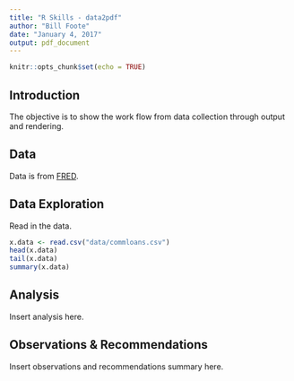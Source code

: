 ```yaml
---
title: "R Skills - data2pdf"
author: "Bill Foote"
date: "January 4, 2017"
output: pdf_document
---
```


```r
knitr::opts_chunk$set(echo = TRUE)
```

## Introduction
The objective is to show the work flow from data collection through output and rendering.

## Data

Data is from [FRED](https://fred.stlouisfed.org/categories/32407).

\begin{center}
  \begin{tabular}{| l | p{9cm} | l |}
    \hline
    Variable & Description & Units \\ \hline
    rate & Weighted-Average Effective Loan Rate by Time that Pricing Terms Were Set and by Commitment, Before Survey Week, More than 365 Days, All Commercial Banks (EETP365PDNQ) & percent \\ \hline
prepay & Percent of Value of Loans Subject to Prepayment Penalty by Time that Pricing Terms Were Set and by Commitment, Before Survey Week, More than 365 Days, All Commercial Banks (EPTP365PDNQ) & percent \\ \hline
maturity & Weighted-Average Maturity/Repricing Interval in Days by Time that Pricing Terms Were Set and by Commitment, Before Survey Week, More than 365 Days, All Commercial Banks (EITP365PDNQ) & days \\ \hline
size & Average Loan Size by Time that Pricing Terms Were Set and by Commitment, Before Survey Week, More than 365 Days, All Commercial Banks (EATP365PDNQ) & thousandsUSD \\ \hline
volume & Total Value of Loans by Time that Pricing Terms Were Set and by Commitment, Before Survey Week, More than 365 Days, All Commercial Banks (EVTP365PDNQ) & millionsUSD \\ \hline
  \end{tabular}
\end{center}

## Data Exploration

Read in the data.

```r
x.data <- read.csv("data/commloans.csv")
head(x.data)
tail(x.data)
summary(x.data)
```

## Analysis

Insert analysis here.


## Observations & Recommendations

Insert observations and recommendations summary here.